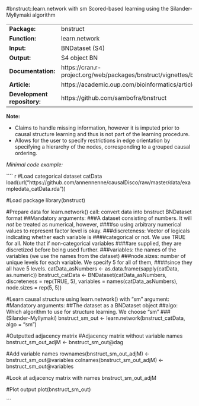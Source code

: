 #bnstruct::learn.network with sm
Scored-based learning using the Silander-Myllymaki algorithm

----------------------------- -------------------------------------------------------------------------
**Package:**                  bnstruct                                                                 

**Function:**                 learn.network                                                            

**Input:**                    BNDataset (S4)                                                           

**Output:**                   S4 object BN                                                             

**Documentation:**            https://cran.r-project.org/web/packages/bnstruct/vignettes/bnstruct.pdf  

**Article:**                  https://academic.oup.com/bioinformatics/article/33/8/1250/2730229        

**Development repository:**   https://github.com/sambofra/bnstruct                                     
----------------------------- -------------------------------------------------------------------------


**Note:**

- Claims to handle missing information, however it is imputed prior to causal structure learning and thus is not part of the learning procedure.
- Allows for the user to specify restrictions in edge orientation by specifying a hierarchy of the nodes, corresponding to a grouped causal ordering.


*Minimal code example:*

```` {r, eval = FALSE}
#Load categorical dataset catData
load(url("https://github.com/annennenne/causalDisco/raw/master/data/exampledata_catData.rda"))

#Load package
library(bnstruct)

#Prepare data for learn.network() call: convert data into bnstruct BNDataset format
##Mandatory arguments:
###A dataset consisting of numbers. It will *not* be treated as numerical, however,
####so using arbitrary numerical values to represent factor level is okay. 
###discreteness: Vector of logicals indicating whether each variable is
####categorical or not. We use TRUE for all. Note that if non-categorical variables
####are supplied, they are discretized before being used further.
###variables: the names of the variables (we use the names from the dataset)
###node.sizes: number of unique levels for each variable. We specify 5 for all of them,
####since they all have 5 levels.
catData_asNumbers <- as.data.frame(sapply(catData, as.numeric))
bnstruct_catData <- BNDataset(catData_asNumbers, 
                              discreteness = rep(TRUE, 5),
                              variables = names(catData_asNumbers),
                              node.sizes = rep(5, 5))


#Learn causal structure using learn.network() with "sm" argument:
#Mandatory arguments: 
##The dataset as a BNDataset object
##algo: Which algorithm to use for structure learning. We choose "sm"
###(Silander-Myllymaki)
bnstruct_sm_out <- learn.network(bnstruct_catData, 
                                 algo = "sm")


#Outputted adjacency matrix 
  #Adjacency matrix without variable names
  bnstruct_sm_out_adjM <- bnstruct_sm_out@dag

  #Add variable names 
  rownames(bnstruct_sm_out_adjM) <- bnstruct_sm_out@variables
  colnames(bnstruct_sm_out_adjM) <- bnstruct_sm_out@variables
  
  #Look at adjacency matrix with names
  bnstruct_sm_out_adjM

#Plot output
plot(bnstruct_sm_out)

```
